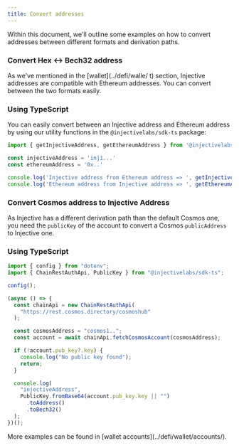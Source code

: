 ```yaml
---
title: Convert addresses
---
```


Within this document, we'll outline some examples on how to convert addresses between different formats and derivation paths.

### Convert Hex ↔ Bech32 address

As we've mentioned in the [wallet](../defi/walle/ t) section, Injective addresses are compatible with Ethereum addresses. You can convert between the two formats easily.

### Using TypeScript

You can easily convert between an Injective address and Ethereum address by using our utility functions in the `@injectivelabs/sdk-ts` package:

```typescript
import { getInjectiveAddress, getEthereumAddress } from '@injectivelabs/sdk-ts'

const injectiveAddress = 'inj1...'
const ethereumAddress = '0x..'

console.log('Injective address from Ethereum address => ', getInjectiveAddress(ethereumAddress))
console.log('Ethereum address from Injective address => ', getEthereumAddress(injectiveAddress))
```

### **Convert Cosmos address to Injective Address**

As Injective has a different derivation path than the default Cosmos one, you need the `publicKey` of the account to convert a Cosmos `publicAddress` to Injective one.

### Using TypeScript

```typescript
import { config } from "dotenv";
import { ChainRestAuthApi, PublicKey } from "@injectivelabs/sdk-ts";

config();

(async () => {
  const chainApi = new ChainRestAuthApi(
    "https://rest.cosmos.directory/cosmoshub"
  );

  const cosmosAddress = "cosmos1..";
  const account = await chainApi.fetchCosmosAccount(cosmosAddress);

  if (!account.pub_key?.key) {
    console.log("No public key found");
    return;
  }

  console.log(
    "injectiveAddress",
    PublicKey.fromBase64(account.pub_key.key || "")
      .toAddress()
      .toBech32()
  );
})();
```

<Callout icon="info" color="#07C1FF" iconType="regular">
More examples can be found in [wallet accounts](../defi/wallet/accounts/).
</Callout>
